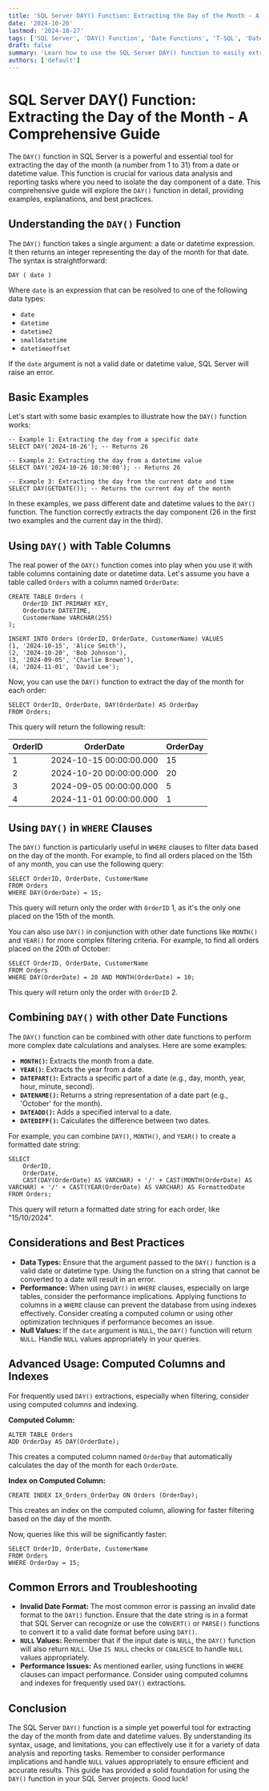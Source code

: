 ```yaml
---
title: 'SQL Server DAY() Function: Extracting the Day of the Month - A Comprehensive Guide'
date: '2024-10-26'
lastmod: '2024-10-27'
tags: ['SQL Server', 'DAY() Function', 'Date Functions', 'T-SQL', 'Date Extraction', 'SQL Tutorial']
draft: false
summary: 'Learn how to use the SQL Server DAY() function to easily extract the day of the month from any date or datetime value. This guide provides detailed explanations, practical examples, and best practices for effective use.'
authors: ['default']
---
```


# SQL Server DAY() Function: Extracting the Day of the Month - A Comprehensive Guide

The `DAY()` function in SQL Server is a powerful and essential tool for extracting the day of the month (a number from 1 to 31) from a date or datetime value. This function is crucial for various data analysis and reporting tasks where you need to isolate the day component of a date. This comprehensive guide will explore the `DAY()` function in detail, providing examples, explanations, and best practices.

## Understanding the `DAY()` Function

The `DAY()` function takes a single argument: a date or datetime expression. It then returns an integer representing the day of the month for that date. The syntax is straightforward:

```plaintext
DAY ( date )
```

Where `date` is an expression that can be resolved to one of the following data types:

- `date`
- `datetime`
- `datetime2`
- `smalldatetime`
- `datetimeoffset`

If the `date` argument is not a valid date or datetime value, SQL Server will raise an error.

## Basic Examples

Let's start with some basic examples to illustrate how the `DAY()` function works:

```plaintext
-- Example 1: Extracting the day from a specific date
SELECT DAY('2024-10-26'); -- Returns 26

-- Example 2: Extracting the day from a datetime value
SELECT DAY('2024-10-26 10:30:00'); -- Returns 26

-- Example 3: Extracting the day from the current date and time
SELECT DAY(GETDATE()); -- Returns the current day of the month
```

In these examples, we pass different date and datetime values to the `DAY()` function. The function correctly extracts the day component (26 in the first two examples and the current day in the third).

## Using `DAY()` with Table Columns

The real power of the `DAY()` function comes into play when you use it with table columns containing date or datetime data. Let's assume you have a table called `Orders` with a column named `OrderDate`:

```plaintext
CREATE TABLE Orders (
    OrderID INT PRIMARY KEY,
    OrderDate DATETIME,
    CustomerName VARCHAR(255)
);

INSERT INTO Orders (OrderID, OrderDate, CustomerName) VALUES
(1, '2024-10-15', 'Alice Smith'),
(2, '2024-10-20', 'Bob Johnson'),
(3, '2024-09-05', 'Charlie Brown'),
(4, '2024-11-01', 'David Lee');
```

Now, you can use the `DAY()` function to extract the day of the month for each order:

```plaintext
SELECT OrderID, OrderDate, DAY(OrderDate) AS OrderDay
FROM Orders;
```

This query will return the following result:

| OrderID | OrderDate               | OrderDay |
| ------- | ----------------------- | -------- |
| 1       | 2024-10-15 00:00:00.000 | 15       |
| 2       | 2024-10-20 00:00:00.000 | 20       |
| 3       | 2024-09-05 00:00:00.000 | 5        |
| 4       | 2024-11-01 00:00:00.000 | 1        |

## Using `DAY()` in `WHERE` Clauses

The `DAY()` function is particularly useful in `WHERE` clauses to filter data based on the day of the month. For example, to find all orders placed on the 15th of any month, you can use the following query:

```plaintext
SELECT OrderID, OrderDate, CustomerName
FROM Orders
WHERE DAY(OrderDate) = 15;
```

This query will return only the order with `OrderID` 1, as it's the only one placed on the 15th of the month.

You can also use `DAY()` in conjunction with other date functions like `MONTH()` and `YEAR()` for more complex filtering criteria. For example, to find all orders placed on the 20th of October:

```plaintext
SELECT OrderID, OrderDate, CustomerName
FROM Orders
WHERE DAY(OrderDate) = 20 AND MONTH(OrderDate) = 10;
```

This query will return only the order with `OrderID` 2.

## Combining `DAY()` with other Date Functions

The `DAY()` function can be combined with other date functions to perform more complex date calculations and analyses. Here are some examples:

- **`MONTH()`:** Extracts the month from a date.
- **`YEAR()`:** Extracts the year from a date.
- **`DATEPART()`:** Extracts a specific part of a date (e.g., day, month, year, hour, minute, second).
- **`DATENAME()`:** Returns a string representation of a date part (e.g., 'October' for the month).
- **`DATEADD()`:** Adds a specified interval to a date.
- **`DATEDIFF()`:** Calculates the difference between two dates.

For example, you can combine `DAY()`, `MONTH()`, and `YEAR()` to create a formatted date string:

```plaintext
SELECT
    OrderID,
    OrderDate,
    CAST(DAY(OrderDate) AS VARCHAR) + '/' + CAST(MONTH(OrderDate) AS VARCHAR) + '/' + CAST(YEAR(OrderDate) AS VARCHAR) AS FormattedDate
FROM Orders;
```

This query will return a formatted date string for each order, like "15/10/2024".

## Considerations and Best Practices

- **Data Types:** Ensure that the argument passed to the `DAY()` function is a valid date or datetime type. Using the function on a string that cannot be converted to a date will result in an error.
- **Performance:** When using `DAY()` in `WHERE` clauses, especially on large tables, consider the performance implications. Applying functions to columns in a `WHERE` clause can prevent the database from using indexes effectively. Consider creating a computed column or using other optimization techniques if performance becomes an issue.
- **Null Values:** If the `date` argument is `NULL`, the `DAY()` function will return `NULL`. Handle `NULL` values appropriately in your queries.

## Advanced Usage: Computed Columns and Indexes

For frequently used `DAY()` extractions, especially when filtering, consider using computed columns and indexing.

**Computed Column:**

```plaintext
ALTER TABLE Orders
ADD OrderDay AS DAY(OrderDate);
```

This creates a computed column named `OrderDay` that automatically calculates the day of the month for each `OrderDate`.

**Index on Computed Column:**

```plaintext
CREATE INDEX IX_Orders_OrderDay ON Orders (OrderDay);
```

This creates an index on the computed column, allowing for faster filtering based on the day of the month.

Now, queries like this will be significantly faster:

```plaintext
SELECT OrderID, OrderDate, CustomerName
FROM Orders
WHERE OrderDay = 15;
```

## Common Errors and Troubleshooting

- **Invalid Date Format:** The most common error is passing an invalid date format to the `DAY()` function. Ensure that the date string is in a format that SQL Server can recognize or use the `CONVERT()` or `PARSE()` functions to convert it to a valid date format before using `DAY()`.
- **`NULL` Values:** Remember that if the input date is `NULL`, the `DAY()` function will also return `NULL`. Use `IS NULL` checks or `COALESCE` to handle `NULL` values appropriately.
- **Performance Issues:** As mentioned earlier, using functions in `WHERE` clauses can impact performance. Consider using computed columns and indexes for frequently used `DAY()` extractions.

## Conclusion

The SQL Server `DAY()` function is a simple yet powerful tool for extracting the day of the month from date and datetime values. By understanding its syntax, usage, and limitations, you can effectively use it for a variety of data analysis and reporting tasks. Remember to consider performance implications and handle `NULL` values appropriately to ensure efficient and accurate results. This guide has provided a solid foundation for using the `DAY()` function in your SQL Server projects. Good luck!
